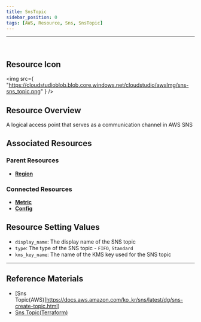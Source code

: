 ```yaml
---
title: SnsTopic
sidebar_position: 0
tags: [AWS, Resource, Sns, SnsTopic]
---
```


<hr />
<br />

## Resource Icon

<img
    src={
        "https://cloudstudioblob.blob.core.windows.net/cloudstudio/awsImg/sns-sns_topic.png"
    }
/>

## Resource Overview

A logical access point that serves as a communication channel in AWS SNS

## Associated Resources

### Parent Resources

-   [**Region**](https://docs.cstudio.app/docs/resource/aws/Base/Region)

### Connected Resources

-   [**Metric**](https://docs.cstudio.app/docs/resource/aws/Cloudwatch/Metric)
-   [**Config**](https://docs.cstudio.app/docs/resource/aws/Config/Config)

## Resource Setting Values

-   `display_name`: The display name of the SNS topic
-   `type`: The type of the SNS topic - `FIFO`, `Standard`
-   `kms_key_name`: The name of the KMS key used for the SNS topic

---

## Reference Materials

-   [Sns Topic(AWS)]https://docs.aws.amazon.com/ko_kr/sns/latest/dg/sns-create-topic.html)
-   [Sns Topic(Terraform)](https://registry.terraform.io/providers/hashicorp/aws/latest/docs/resources/sns_topic)

